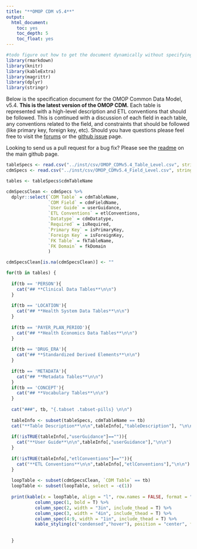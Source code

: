 ```yaml
---
title: "**OMOP CDM v5.4**"
output:
  html_document:
    toc: yes
    toc_depth: 5
    toc_float: yes
---
```


```r

#todo figure out how to get the document dynamically without specifying the name
library(rmarkdown)
library(knitr)
library(kableExtra)
library(magrittr)
library(dplyr)
library(stringr)

```

Below is the specification document for the OMOP Common Data Model, v5.4. **This is the latest version of the OMOP CDM.**  Each table is represented with a high-level description and ETL conventions that should be followed. This is continued with a discussion of each field in each table, any conventions related to the field, and constraints that should be followed (like primary key, foreign key, etc). Should you have questions please feel free to visit the [forums](https://forums.ohdsi.org/) or the [github issue](https://github.com/ohdsi/CommonDataModel/issues) page.

Looking to send us a pull request for a bug fix? Please see the [readme](https://github.com/OHDSI/CommonDataModel#readme) on the main github page.

```r
tableSpecs <- read.csv("../inst/csv/OMOP_CDMv5.4_Table_Level.csv", stringsAsFactors = FALSE)
cdmSpecs <- read.csv("../inst/csv/OMOP_CDMv5.4_Field_Level.csv", stringsAsFactors = FALSE)

tables <- tableSpecs$cdmTableName

cdmSpecsClean <- cdmSpecs %>%
  dplyr::select(`CDM Table` = cdmTableName,
                `CDM Field` = cdmFieldName,
                `User Guide` = userGuidance,
                `ETL Conventions` = etlConventions,
                `Datatype` = cdmDatatype,
                `Required` = isRequired,
                `Primary Key` = isPrimaryKey,
                `Foreign Key` = isForeignKey,
                `FK Table` = fkTableName,
                `FK Domain` = fkDomain
                )

cdmSpecsClean[is.na(cdmSpecsClean)] <- ""

for(tb in tables) {
  
  if(tb == 'PERSON'){
    cat("## **Clinical Data Tables**\n\n")
  }
  
  if(tb == 'LOCATION'){
    cat("## **Health System Data Tables**\n\n")
  }
  
  if(tb == 'PAYER_PLAN_PERIOD'){
    cat("## **Health Economics Data Tables**\n\n")
  }
  
  if(tb == 'DRUG_ERA'){
    cat("## **Standardized Derived Elements**\n\n")
  }
  
  if(tb == 'METADATA'){
    cat("## **Metadata Tables**\n\n")
  }
  if(tb == 'CONCEPT'){
    cat("## **Vocabulary Tables**\n\n")
  }
  
  cat("###", tb, "{.tabset .tabset-pills} \n\n")
  
  tableInfo <- subset(tableSpecs, cdmTableName == tb)
  cat("**Table Description**\n\n",tableInfo[,"tableDescription"], "\n\n")
  
  if(!isTRUE(tableInfo[,"userGuidance"]=="")){
    cat("**User Guide**\n\n",tableInfo[,"userGuidance"],"\n\n")
  }
  
  if(!isTRUE(tableInfo[,"etlConventions"]=="")){
    cat("**ETL Conventions**\n\n",tableInfo[,"etlConventions"],"\n\n")
  }
  
  loopTable <- subset(cdmSpecsClean, `CDM Table` == tb)
  loopTable <- subset(loopTable, select = -c(1))
 
  print(kable(x = loopTable, align = "l", row.names = FALSE, format = "html", escape = FALSE) %>%
           column_spec(1, bold = T) %>%
           column_spec(2, width = "3in", include_thead = T) %>%
           column_spec(3, width = "4in", include_thead = T) %>%
           column_spec(4:9, width = "1in", include_thead = T) %>%
           kable_styling(c("condensed","hover"), position = "center", full_width = T, font_size = 13))
         
  
  }



```
